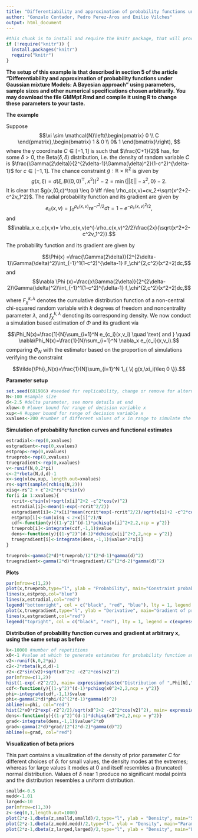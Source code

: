 ---
title: "Differentiability and approximation of probability functions under  Gaussian mixture Models: A Bayesian approach"
author: "Gonzalo Contador, Pedro Perez-Aros and Emilio Vilches"
output: html_document
---



```{r}
#this chunk is to install and require the knitr package, that will produce an html or pdf output report 
if (!require("knitr")) {
  install.packages("knitr") 
  require("knitr") 
}
```

**The setup of this example is that described in section 5 of the article "Differentiability and approximation of probability functions under
Gaussian mixture Models: A Bayesian approach" using parameters, sample sizes and other numerical specifications chosen arbitrarily. You may download the file GMMpf.Rmd and compile it using R to change these parameters to your taste.**


**The example**

Suppose $$\xi \sim \mathcal{N}\left(\begin{pmatrix}	0 \\ C \end{pmatrix},\begin{bmatrix} 1 & 0 \\ 0& 1 \end{bmatrix}\right), $$
where the y coordinate $C \in [-1,1]$ is such that $\frac{C+1}{2}$ has, for some $\delta>0$, the Beta($\delta,\delta$) distribution, i.e. the density of random variable $C$ is $\frac{\Gamma(2\delta)}{2^{2\delta-1}\Gamma(\delta)^2}(1-c^2)^{\delta-1}$ for $c\in [-1,1]$. The chance constraint $g:\mathbb{R} \times \mathbb{R}^2$ is given by 
$$g(x,\xi)=d(\xi, B((0,0)^\top, x^2))^2-2= \min \{||\xi||-x^2,0\}-2.$$
It is clear that $g(x,(0,c)^\top) \leq 0 \iff r\leq \rho_c(x,v)=cv_2+\sqrt{x^2+2-c^2v_1^2}$. The radial probability function and its gradient are given by 
$$e_c(x,v)= \int_0^{\rho_c(x,v)}re^{-r^2/2}dt=1-e^{-\rho_c(x,v)^2/2},$$ and 
$$\nabla_x e_c(x,v)= \rho_c(x,v)e^{-\rho_c(x,v)^2/2}\frac{2x}{\sqrt{x^2+2-c^2v_1^2}}.$$

The probability function and its gradient are given by

$$\Phi(x)
  =\frac{\Gamma(2\delta)}{2^{2\delta-1}\Gamma(\delta)^2}\int_{-1}^1(1-c^2)^{\delta-1} F_\chi^{2,c^2}(x^2+2)dc,$$
and
$$\nabla \Phi (x)=\frac{x\Gamma(2\delta)}{2^{2\delta-2}\Gamma(\delta)^2}\int_{-1}^1(1-c^2)^{\delta-1} f_\chi^{2,c^2}(x^2+2)dc,$$

where $F_\chi^{k,\lambda}$ denotes the cumulative distribution function of a non-central chi-squared random variable with $k$ degrees of freedom and noncentrality parameter $\lambda$, and $f_\chi^{k,\lambda}$ denoting its corresponding density. We now conduct a simulation based estimation of $\Phi$ and its gradient vía 

$$\Phi_N(x)=\frac{1}{N}\sum_{i=1}^N e_{c_i}(x,v_i) \quad \text{ and } \quad \nabla\Phi_N(x)=\frac{1}{N}\sum_{i=1}^N \nabla_x e_{c_i}(x,v_i).$$
comparing $\Phi_N$ with the estimator based on the proportion of simulations verifying the constraint

$$\tilde{\Phi}_N(x)=\frac{1}{N}\sum_{i=1}^N 1_{ \{ g(x,\xi_i)\leq 0 \}}.$$


**Parameter setup** 

```{r}
set.seed(681986) #seeded for replicability, change or remove for alternate samples
N<-100 #sample size
d<-2.5 #delta parameter, see more details at end
xlow<-0 #lower bound for range of decision variable x
xup<-4 #upper bound for range of decision variable x
xvalues<-200 #number of different values of x in range to simulate the probability function and estimators

```

**Simulation of probability function curves and functional estimates** 
```{r}
estradial<-rep(0,xvalues)
estgradient<-rep(0,xvalues)
estprop<-rep(0,xvalues)
trueprob<-rep(0,xvalues)
truegradient<-rep(0,xvalues)
v<-runif(N,0,2*pi)
c<-2*rbeta(N,d,d)-1
x<-seq(xlow,xup, length.out=xvalues)
rs<-sqrt(sample(rchisq(N,2)))
xisq<-rs^2 + c^2+2*rs*c*sin(v)
for(i in 1:xvalues){
  rcrit<-c*sin(v)+sqrt(x[i]^2+2 -c^2*cos(v)^2)
  estradial[i]<-mean(1-exp(-rcrit^2/2))
  estgradient[i]<-2*x[i]*mean(rcrit*exp(-rcrit^2/2)/sqrt(x[i]+2 -c^2*cos(v)^2))
  estprop[i]<-sum(xisq < 2+x[i]^2)/N
  cdf<-function(y){(1-y^2)^(d-1)*pchisq(x[i]^2+2,2,ncp = y^2)}
  trueprob[i]<-integrate(cdf,-1,1)$value
  dens<-function(y){(1-y^2)^(d-1)*dchisq(x[i]^2+2,2,ncp = y^2)}
  truegradient[i]<-integrate(dens,-1,1)$value*2*x[i]
}

trueprob<-gamma(2*d)*trueprob/(2^(2*d-1)*gamma(d)^2)
truegradient<-gamma(2*d)*truegradient/(2^(2*d-2)*gamma(d)^2)
```

**Plots**

```{r}
par(mfrow=c(1,2))
plot(x,trueprob,type="l", ylab = "Probability", main="Constraint probability")
lines(x,estprop,col="blue")
lines(x,estradial,col="red")
legend("bottomright", col = c("black", "red", "blue"), lty = 1, legend = c(expression(Phi), expression(Phi[N]), expression(tilde(Phi)[N])))
plot(x,truegradient,type="l", ylab = "Derivative", main="Gradient of probability function")
lines(x,estgradient,col="red")
legend("topright", col = c("black", "red"), lty = 1, legend = c(expression(paste(nabla,Phi)), expression(paste(nabla,Phi[N]))))
```

**Distribution of probability function curves and gradient at arbitrary x, using the same setup as before** 

```{r}
k<-10000 #number of repetitions
x0<-1 #value at which to generate estimates for probability function and gradient
v2<-runif(k,0,2*pi)
c2<-2*rbeta(k,d,d)-1
r2<-c2*sin(v2)+sqrt(x0^2+2 -c2^2*cos(v2)^2)
par(mfrow=c(1,2))
hist(1-exp(-r2^2/2), main= expression(paste("Distribution of ",Phi[N],"(x)")), freq = FALSE, xlab = "value of estimate")
cdf<-function(y){(1-y^2)^(d-1)*pchisq(x0^2+2,2,ncp = y^2)}
phi<-integrate(cdf,-1,1)$value
phi<-gamma(2*d)*phi/(2^(2*d-1)*gamma(d)^2)
abline(v=phi, col="red")
hist(2*x0*r2*exp(-r2^2/2)/sqrt(x0^2+2 -c2^2*cos(v2)^2), main= expression(paste("Distribution of ",nabla,Phi[N],"(x)")), freq = FALSE, xlab = "value of estimate")
dens<-function(y){(1-y^2)^(d-1)*dchisq(x0^2+2,2,ncp = y^2)}
grad<-integrate(dens,-1,1)$value*2*x0
grad<-gamma(2*d)*grad/(2^(2*d-2)*gamma(d)^2)
abline(v=grad, col="red")
```

**Visualization of beta priors**

This part contains a visualization of the density of prior parameter $C$ for different choices of $\delta$: for small values, the density modes at the extremes; whereas for large values it modes at $0$ and itself resembles a (truncated) normal distribution. Values of $\delta$ near 1 produce no significant modal points and the distribution resembles a uniform distribution.
```{r}
smalld<-0.5
medd<-1.01
larged<-10
par(mfrow=c(1,3))
z<-seq(0,1,length.out=1000)
plot(2*z-1,dbeta(z,smalld,smalld)/2,type="l", ylab = "Density", main="Small parameter (0.5)", xlab = "C")
plot(2*z-1,dbeta(z,medd,medd)/2,type="l", ylab = "Density", main="Parameter close to 1 (1.01)", xlab = "C")
plot(2*z-1,dbeta(z,larged,larged)/2,type="l", ylab = "Density", main="Large parameter (10)", xlab = "C")
```